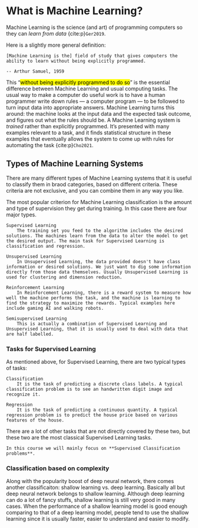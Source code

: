 # What is Machine Learning?

Machine Learning is the science (and art) of programming computers so they can *learn from data* {cite:p}`Ger2019`.

Here is a slightly more general definition:

    [Machine Learning is the] field of study that gives computers the ability to learn without being explicitly programmed.

    -- Arthur Samuel, 1959




This "<mark>without being explicitly programmed to do so</mark>" is the essential difference between Machine Learning and usual computing tasks. The usual way to make a computer do useful work is to have a human programmer write down rules --- a computer program --- to be followed to turn input data into appropriate answers. Machine Learning turns this around: the machine looks at the input data and the expected task outcome, and figures out what the rules should be. A Machine Learning system is *trained* rather than explicitly programmed. It’s presented with many examples relevant to a task, and it finds statistical structure in these examples that eventually allows the system to come up with rules
for automating the task {cite:p}`Cho2021`.

## Types of Machine Learning Systems
There are many different types of Machine Learning systems that it is useful to classify them in braod categories, based on different criteria. These criteria are not exclusive, and you can combine them in any way you like. 

The most popular criterion for Machine Learning classification is the amount and type of supervision they get during training. In this case there are four major types.
```glossary
Supervised Learning
    The training set you feed to the algorithm includes the desired solutions. The machines learn from the data to alter the model to get the desired output. The main task for Supervised Learning is classification and regression.

Unsupervised Learning
    In Unsupervised Learning, the data provided doesn't have class information or desired solutions. We just want to dig some information directly from those data themselves. Usually Unsupervised Learning is used for clustering and dimension reduction.

Reinforcement Learning
    In Reinforcement Learning, there is a reward system to measure how well the machine performs the task, and the machine is learning to find the strategy to maximize the rewards. Typical examples here include gaming AI and walking robots.

Semisupervised Learning
    This is actually a combination of Supervised Learning and Unsupervised Learning, that it is usually used to deal with data that are half labelled. 
```

### Tasks for Supervised Learning

As mentioned above, for Supervised Learning, there are two typical types of tasks:

```glossary
Classification
    It is the task of predicting a discrete class labels. A typical classification problem is to see an handwritten digit image and recognize it.

Regression
    It is the task of predicting a continuous quantity. A typical regression problem is to predict the house price based on various features of the house.
```
 
There are a lot of other tasks that are not directly covered by these two, but these two are the most classical Supervised Learning tasks.

```.callout-note
In this course we will mainly focus on **Supervised Classification problems**.
```

### Classification based on complexity
Along with the popularity boost of deep neural network, there comes another classificaiton: shallow learning vs. deep learning. Basically all but deep neural network belongs to shallow learning. Although deep learning can do a lot of fancy stuffs, shallow learning is still very good in many cases. When the performance of a shallow learning model is good enough comparing to that of a deep learning model, people tend to use the shallow learning since it is usually faster, easier to understand and easier to modify.